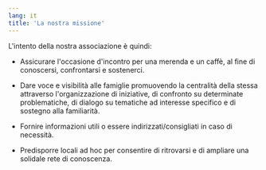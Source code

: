 ```yaml
---
lang: it
title: 'La nostra missione'
---
```


L'intento della nostra associazione è quindi:

<ul class="list-disc">
	<li>
		<p>
			Assicurare l'occasione d'incontro per una merenda e un caffè, al fine di conoscersi, confrontarsi e sostenerci.
		</p>
	</li>
	<li>
		<p>
			Dare voce e visibilità alle famiglie promuovendo la centralità della stessa attraverso l'organizzazione di
			iniziative, di confronto su determinate problematiche, di dialogo su tematiche ad interesse specifico e di
			sostegno alla familiarità.
		</p>
	</li>
	<li>
		<p>Fornire informazioni utili o essere indirizzati/consigliati in caso di necessità.</p>
	</li>
	<li>
		<p>Predisporre locali ad hoc per consentire di ritrovarsi e di ampliare una solidale rete di conoscenza.</p>
	</li>
</ul>
